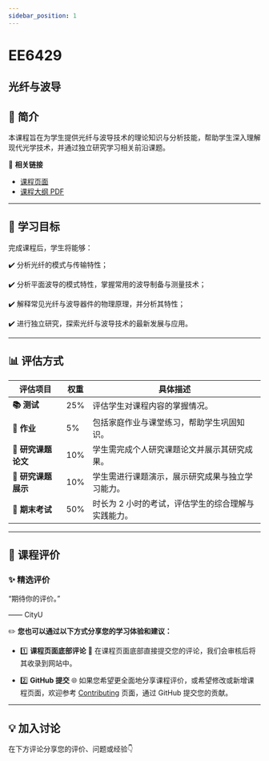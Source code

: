 ```yaml
---
sidebar_position: 1
---
```


# EE6429
## 光纤与波导

## **📘 简介**
本课程旨在为学生提供光纤与波导技术的理论知识与分析技能，帮助学生深入理解现代光学技术，并通过独立研究学习相关前沿课题。

🔗 **相关链接**
- [课程页面](https://www.cityu.edu.hk/catalogue/pg/202425/course/EE6429.htm)
- [课程大纲 PDF](https://www.cityu.edu.hk/catalogue/pg/202425/course/EE6429.pdf)

---

## **🎯 学习目标**

完成课程后，学生将能够：

✔️ 分析光纤的模式与传输特性；

✔️ 分析平面波导的模式特性，掌握常用的波导制备与测量技术；

✔️ 解释常见光纤与波导器件的物理原理，并分析其特性；

✔️ 进行独立研究，探索光纤与波导技术的最新发展与应用。

---

## **📊 评估方式**

| **评估项目**          | **权重** | **具体描述**                                                                                       |
|----------------------|---------|---------------------------------------------------------------------------------------------------|
| **📚 测试**            | 25%     | 评估学生对课程内容的掌握情况。                                                                    |
| **📝 作业**           | 5%      | 包括家庭作业与课堂练习，帮助学生巩固知识。                                                        |
| **📝 研究课题论文**    | 10%     | 学生需完成个人研究课题论文并展示其研究成果。                                                      |
| **📝 研究课题展示**    | 10%     | 学生需进行课题演示，展示研究成果与独立学习能力。                                                  |
| **📖 期末考试**       | 50%     | 时长为 2 小时的考试，评估学生的综合理解与实践能力。                                                |

---

## **💬 课程评价**

### ✨ **精选评价**
<div className={commentStyles.commentBox}>
    <p className={commentStyles.commentText}>
        “期待你的评价。”
    </p>
    <p className={commentStyles.commentAuthor}>—— CityU</p>
</div>

✏️ **您也可以通过以下方式分享您的学习体验和建议：**

- 1️⃣ **课程页面底部评论**
💬 在课程页面底部直接提交您的评论，我们会审核后将其收录到网站中。

- 2️⃣ **GitHub 提交**
🌐 如果您希望更全面地分享课程评价，或希望修改或新增课程页面，欢迎参考 [Contributing](https://penjc.github.io/cityU-navigator/contributing) 页面，通过 GitHub 提交您的贡献。

---

## **💡 加入讨论**

在下方评论分享您的评价、问题或经验👇
<Utterances />
